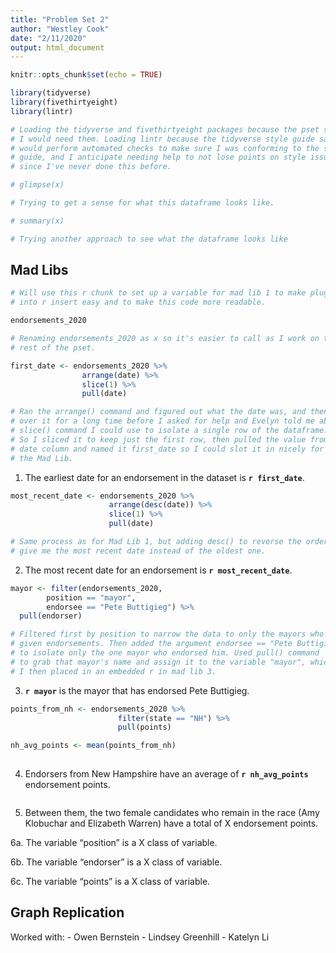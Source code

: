 ```yaml
---
title: "Problem Set 2"
author: "Westley Cook"
date: "2/11/2020"
output: html_document
---
```


```r
knitr::opts_chunk$set(echo = TRUE)

library(tidyverse)
library(fivethirtyeight)
library(lintr)

# Loading the tidyverse and fivethirtyeight packages because the pset said
# I would need them. Loading lintr because the tidyverse style guide said it
# would perform automated checks to make sure I was conforming to the style
# guide, and I anticipate needing help to not lose points on style issues
# since I've never done this before.

```


```r

# glimpse(x)

# Trying to get a sense for what this dataframe looks like.

# summary(x)

# Trying another approach to see what the dataframe looks like

```


## Mad Libs

```r

# Will use this r chunk to set up a variable for mad lib 1 to make plugging
# into r insert easy and to make this code more readable.

endorsements_2020

# Renaming endorsements_2020 as x so it's easier to call as I work on the
# rest of the pset.

first_date <- endorsements_2020 %>% 
                arrange(date) %>% 
                slice(1) %>% 
                pull(date)

# Ran the arrange() command and figured out what the date was, and then labored
# over it for a long time before I asked for help and Evelyn told me about the
# slice() command I could use to isolate a single row of the dataframe.
# So I sliced it to keep just the first row, then pulled the value from the
# date column and named it first_date so I could slot it in nicely for
# the Mad Lib.

```

1. The earliest date for an endorsement in the dataset is **`r first_date`**.

```r

most_recent_date <- endorsements_2020 %>% 
                      arrange(desc(date)) %>% 
                      slice(1) %>% 
                      pull(date)

# Same process as for Mad Lib 1, but adding desc() to reverse the order and
# give me the most recent date instead of the oldest one.

```

2. The most recent date for an endorsement is **`r most_recent_date`**.

```r

mayor <- filter(endorsements_2020, 
        position == "mayor", 
        endorsee == "Pete Buttigieg") %>% 
  pull(endorser)

# Filtered first by position to narrow the data to only the mayors who have
# given endorsements. Then added the argument endorsee == "Pete Buttigieg"
# to isolate only the one mayor who endorsed him. Used pull() command
# to grab that mayor's name and assign it to the variable "mayor", which
# I then placed in an embedded r in mad lib 3.

```


3. **`r mayor`** is the mayor that has endorsed Pete Buttigieg.

```r

points_from_nh <- endorsements_2020 %>% 
                        filter(state == "NH") %>% 
                        pull(points)

nh_avg_points <- mean(points_from_nh)
                        

```

4. Endorsers from New Hampshire have an average of **`r nh_avg_points`** endorsement points.

```r



```

5. Between them, the two female candidates who remain in the race (Amy Klobuchar and Elizabeth Warren) have a total of X endorsement points.

6a. The variable “position” is a X class of variable.

6b. The variable “endorser” is a X class of variable.

6c. The variable “points” is a X class of variable.



## Graph Replication





Worked with:
- Owen Bernstein
- Lindsey Greenhill
- Katelyn Li